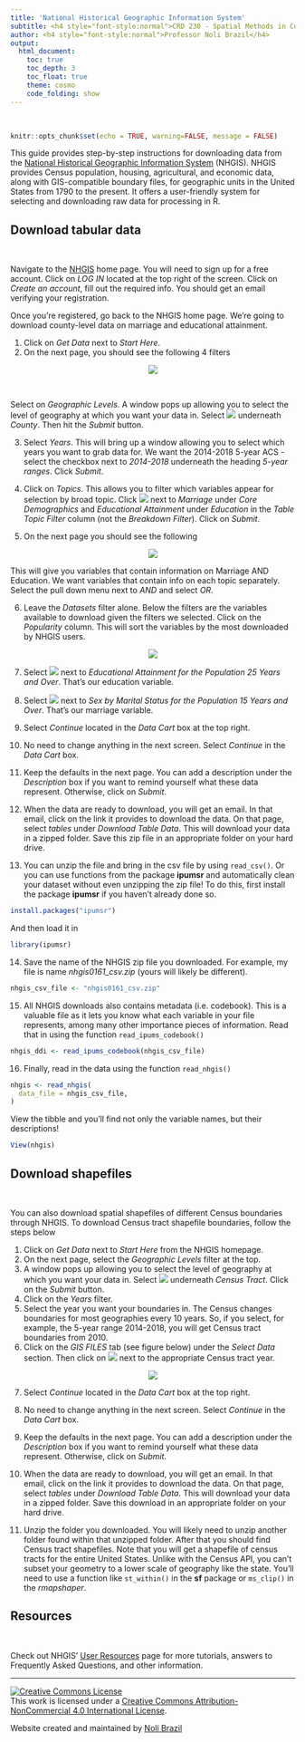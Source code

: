 ```yaml
---
title: 'National Historical Geographic Information System'
subtitle: <h4 style="font-style:normal">CRD 230 - Spatial Methods in Community Research</h4>
author: <h4 style="font-style:normal">Professor Noli Brazil</h4>
output: 
  html_document:
    toc: true
    toc_depth: 3
    toc_float: true
    theme: cosmo
    code_folding: show
---
```




<style>
p.comment {
background-color: #DBDBDB;
padding: 10px;
border: 1px solid black;
margin-left: 25px;
border-radius: 5px;
font-style: normal;
}

.figure {
   margin-top: 20px;
   margin-bottom: 20px;
}

h1.title {
  font-weight: bold;
  font-family: Arial;  
}

h2.title {
  font-family: Arial;  
}

</style>


<style type="text/css">
#TOC {
  font-size: 13px;
  font-family: Arial;
}
</style>


\

```r
knitr::opts_chunk$set(echo = TRUE, warning=FALSE, message = FALSE)
```



This guide provides step-by-step instructions for downloading data from the [National Historical Geographic Information System](https://www.nhgis.org/) (NHGIS). NHGIS provides Census population, housing, agricultural, and economic data, along with GIS-compatible boundary files, for geographic units in the United States from 1790 to the present.  It offers a user-friendly system for selecting and downloading raw data for processing in R.

<div style="margin-bottom:25px;">
</div>
##  **Download tabular data**
\

Navigate to the [NHGIS](https://www.nhgis.org/) home page.  You will need to sign up for a free account.  Click on *LOG IN*  located at the top right of the screen.  Click on *Create an account*, fill out the required info.  You should get an email verifying your registration.

Once you're registered, go back to the NHGIS home page.  We're going to download county-level data on marriage and educational attainment.  

1. Click on *Get Data* next to *Start Here*.
2. On the next page, you should see the following 4 filters

<center>
![](/Users/noli/Documents/UCD/teaching/CRD 230/Lab/crd230.github.io/nhgis1.png)


</center>
\

Select on *Geographic Levels*.  A window pops up allowing you to select the level of geography at which you want your data in.  Select ![](/Users/noli/Documents/UCD/teaching/CRD 230/Lab/crd230.github.io/nhgis2.png) underneath *County*.  Then hit the *Submit* button.

3. Select *Years*.  This will bring up a window allowing you to select which years you want to grab data for.  We want the 2014-2018 5-year ACS - select the checkbox next to *2014-2018* underneath the heading *5-year ranges*. Click *Submit*.

4. Click on *Topics*. This allows you to filter which variables appear for selection by broad topic.  Click ![](/Users/noli/Documents/UCD/teaching/CRD 230/Lab/crd230.github.io/nhgis2.png) next to *Marriage* under *Core Demographics* and *Educational Attainment* under *Education* in the *Table Topic Filter* column (not the *Breakdown Filter*). Click on *Submit*.

5. On the next page you should see the following

<center>
![](/Users/noli/Documents/UCD/teaching/CRD 230/Lab/crd230.github.io/nhgis3.png)

</center>


This will give you variables that contain information on Marriage AND Education.  We want variables that contain info on each topic separately.  Select the pull down menu next to *AND* and select *OR*.

6. Leave the *Datasets* filter alone.  Below the filters are the variables available to download given the filters we selected.  Click on the *Popularity* column. This will sort the variables by the most downloaded by NHGIS users. 

<center>
![](/Users/noli/Documents/UCD/teaching/CRD 230/Lab/crd230.github.io/popularity.png)

</center>


7. Select ![](/Users/noli/Documents/UCD/teaching/CRD 230/Lab/crd230.github.io/nhgis2.png) next to *Educational Attainment for the Population 25 Years and Over*.  That's our education variable.

8. Select ![](/Users/noli/Documents/UCD/teaching/CRD 230/Lab/crd230.github.io/nhgis2.png) next to *Sex by Marital Status for the Population 15 Years and Over*.  That's our marriage variable.

9. Select *Continue* located in the *Data Cart* box at the top right.

10. No need to change anything in the next screen. Select *Continue* in the *Data Cart* box.

11. Keep the defaults in the next page. You can add a description under the *Description* box if you want to remind yourself what these data represent. Otherwise, click on *Submit*.

12. When the data are ready to download, you will get an email.  In that email, click on the link it provides to download the data.  On that page, select *tables* under *Download Table Data*. This will download your data in a zipped folder. Save this zip file in an appropriate folder on your hard drive.

13. You can unzip the file and bring in the csv file by using `read_csv()`.  Or you can use functions from the package **ipumsr** and automatically clean your dataset without even unzipping the zip file! To do this, first install the package **ipumsr** if you haven't already done so.

```r
install.packages("ipumsr")
```

And then load it in

```r
library(ipumsr)
```

14. Save the name of the NHGIS zip file you downloaded.  For example, my file is name *nhgis0161_csv.zip* (yours will likely be different).

```r
nhgis_csv_file <- "nhgis0161_csv.zip"
```

15. All NHGIS downloads also contains metadata (i.e. codebook).  This is a valuable file as it lets you know what each variable in your file represents, among many other importance pieces of information.  Read that in using the function `read_ipums_codebook()`

```r
nhgis_ddi <- read_ipums_codebook(nhgis_csv_file)
```

16. Finally, read in the data using the function `read_nhgis()`

```r
nhgis <- read_nhgis(
  data_file = nhgis_csv_file,
)
```

View the tibble and you'll find not only the variable names, but their descriptions!

```r
View(nhgis)
```


<div style="margin-bottom:25px;">
</div>
## **Download shapefiles**
\

You can also download spatial shapefiles of different Census boundaries through NHGIS.  To download Census tract shapefile boundaries, follow the steps below

1. Click on *Get Data* next to *Start Here* from the NHGIS homepage.
2. On the next page, select the *Geographic Levels* filter at the top.
3. A window pops up allowing you to select the level of geography at which you want your data in.  Select ![](/Users/noli/Documents/UCD/teaching/CRD 230/Lab/crd230.github.io/nhgis2.png) underneath *Census Tract*.  Click on the *Submit* button.
4. Click on the *Years* filter.
5. Select the year you want your boundaries in.  The Census changes boundaries for most geographies every 10 years. So, if you select, for example, the 5-year range 2014-2018, you will get Census tract boundaries from 2010.  
6. Click on the *GIS FILES* tab (see figure below) under the *Select Data* section.  Then click on ![](/Users/noli/Documents/UCD/teaching/CRD 230/Lab/crd230.github.io/nhgis2.png) next to the appropriate Census tract year.

<center>
![](/Users/noli/Documents/UCD/teaching/CRD 230/Lab/crd230.github.io/gis.png)

</center>


7. Select *Continue* located in the *Data Cart* box at the top right.

8. No need to change anything in the next screen. Select *Continue* in the *Data Cart* box.

9. Keep the defaults in the next page. You can add a description under the *Description* box if you want to remind yourself what these data represent. Otherwise, click on *Submit*.

10. When the data are ready to download, you will get an email.  In that email, click on the link it provides to download the data.  On that page, select *tables* under *Download Table Data*. This will download your data in a zipped folder. Save this download in an appropriate folder on your hard drive.

13. Unzip the folder you downloaded. You will likely need to unzip another folder found within that unzipped folder.  After that you should find Census tract shapefiles.  Note that you will get a shapefile of census tracts for the entire United States.  Unlike with the Census API, you can't subset your geometry to a lower scale of geography like the state.  You'll need to use a function like `st_within()` in the **sf** package or `ms_clip()` in the *rmapshaper*.

<div style="margin-bottom:25px;">
</div>
## **Resources**
\

Check out NHGIS' [User Resources](https://nhgis.org/user-resources) page for more tutorials, answers to Frequently Asked Questions, and other information.


***

<a rel="license" href="http://creativecommons.org/licenses/by-nc/4.0/"><img alt="Creative Commons License" style="border-width:0" src="https://i.creativecommons.org/l/by-nc/4.0/88x31.png" /></a><br />This work is licensed under a <a rel="license" href="http://creativecommons.org/licenses/by-nc/4.0/">Creative Commons Attribution-NonCommercial 4.0 International License</a>.


Website created and maintained by [Noli Brazil](https://nbrazil.faculty.ucdavis.edu/)
